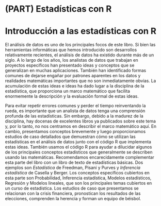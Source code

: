 # (PART) Estadísticas con R {-}

# Introducción a las estadísticas con R

El análisis de datos es uno de los principales focos de este libro. Si bien las herramientas informáticas que hemos introducido son desarrollos relativamente recientes, el análisis de datos ha existido durante más de un siglo. A lo largo de los años, los analistas de datos que trabajan en proyectos específicos han presentado ideas y conceptos que se generalizan en muchas aplicaciones. También han identificado formas comunes de dejarse engañar por patrones aparentes en los datos y realidades matemáticas importantes que no son inmediatamente obvias. La acumulación de estas ideas e ideas ha dado lugar a la disciplina de la estadística, que proporciona un marco matemático que facilita enormemente la descripción y la evaluación formal de estas ideas.

Para evitar repetir errores comunes y perder el tiempo reinventando la rueda, es importante que un analista de datos tenga una comprensión profunda de las estadísticas. Sin embargo, debido a la madurez de la disciplina, hay docenas de excelentes libros ya publicados sobre este tema y, por lo tanto, no nos centramos en describir el marco matemático aquí. En cambio, presentamos conceptos brevemente y luego proporcionamos estudios de caso detallados que demuestran cómo se utilizan las estadísticas en el análisis de datos junto con el código R que implementa estas ideas. También usamos el código R para ayudar a dilucidar algunos de los principales conceptos estadísticos que generalmente se describen usando las matemáticas. Recomendamos encarecidamente complementar esta parte del libro con un libro de texto de estadísticas básicas. Dos ejemplos son _Estadística_ de Freedman, Pisani y Purves y _Inferencia estadística_ de Casella y Berger. Los conceptos específicos cubiertos en esta parte son Probabilidad, Inferencia estadística, Modelos estadísticos, Regresión y Modelos lineales, que son los principales temas cubiertos en un curso de estadística. Los estudios de caso que presentamos se relacionan con la crisis financiera, pronostican los resultados de las elecciones, comprenden la herencia y forman un equipo de béisbol.


